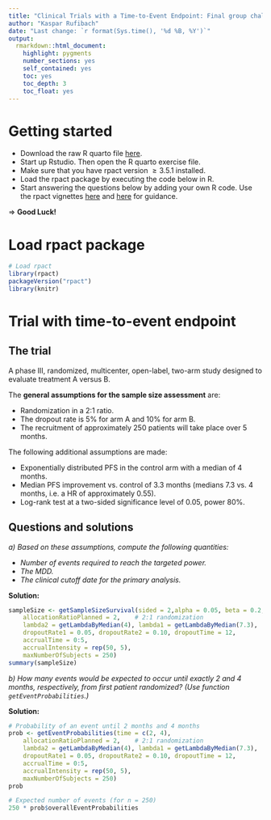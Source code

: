 ```yaml
---
title: "Clinical Trials with a Time-to-Event Endpoint: Final group challenge"
author: "Kaspar Rufibach"
date: "Last change: `r format(Sys.time(), '%d %B, %Y')`"
output: 
  rmarkdown::html_document:
    highlight: pygments
    number_sections: yes
    self_contained: yes
    toc: yes
    toc_depth: 3
    toc_float: yes
---
```


# Getting started{-}

- Download the raw R quarto file [here]().
- Start up Rstudio. Then open the R quarto exercise file.
- Make sure that you have rpact version $\geq 3.5.1$ installed.
- Load the rpact package by executing the code below in R.
- Start answering the questions below by adding your own R code. Use the rpact vignettes [here](https://rpact.org/vignettes/planning/rpact_survival_planning_example/)  and [here](https://rpact.org/vignettes/planning/rpact_survival_examples/) for guidance.

$\Rightarrow$ **Good Luck!**

# Load rpact package {-}
```r
# Load rpact
library(rpact)
packageVersion("rpact") 
library(knitr)
```


# Trial with time-to-event endpoint

## The trial

A phase III, randomized, multicenter, open-label, two-arm study designed to evaluate treatment A versus B. 

The **general assumptions for the sample size assessment** are:

- Randomization in a 2:1 ratio.
- The dropout rate is 5% for arm A and 10% for arm B.
- The recruitment of approximately 250 patients will take place over 5 months. 

The following additional assumptions are made:

- Exponentially distributed PFS in the control arm with a median of 4 months.
- Median PFS improvement vs. control of 3.3 months (medians 7.3 vs. 4 months, i.e. a HR of approximately 0.55). 
- Log-rank test at a two-sided significance level of 0.05, power 80%.

## Questions and solutions

*a) Based on these assumptions, compute the following quantities:*

- *Number of events required to reach the targeted power.*
- *The MDD.*
- *The clinical cutoff date for the primary analysis.*

**Solution:**
```r
sampleSize <- getSampleSizeSurvival(sided = 2,alpha = 0.05, beta = 0.2, 
    allocationRatioPlanned = 2,    # 2:1 randomization
    lambda2 = getLambdaByMedian(4), lambda1 = getLambdaByMedian(7.3),
    dropoutRate1 = 0.05, dropoutRate2 = 0.10, dropoutTime = 12,
    accrualTime = 0:5, 
    accrualIntensity = rep(50, 5),
    maxNumberOfSubjects = 250)
summary(sampleSize)
```

*b) How many events would be expected to occur until exactly 2 and 4 months, respectively, from first patient randomized? (Use function `getEventProbabilities`.)*

**Solution:**
```r
# Probability of an event until 2 months and 4 months  
prob <- getEventProbabilities(time = c(2, 4), 
    allocationRatioPlanned = 2,    # 2:1 randomization
    lambda2 = getLambdaByMedian(4), lambda1 = getLambdaByMedian(7.3),
    dropoutRate1 = 0.05, dropoutRate2 = 0.10, dropoutTime = 12,
    accrualTime = 0:5,
    accrualIntensity = rep(50, 5),
    maxNumberOfSubjects = 250)
prob

# Expected number of events (for n = 250)
250 * prob$overallEventProbabilities
```
